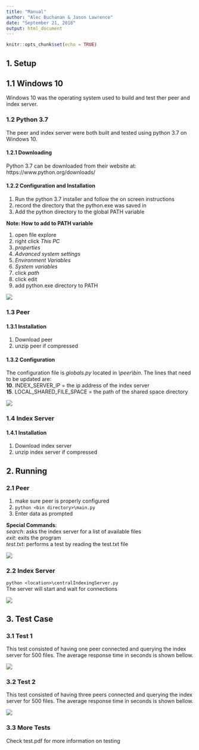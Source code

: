 ```yaml
---
title: "Manual"
author: "Alec Buchanan & Jason Lawrence"
date: "September 21, 2018"
output: html_document
---
```


```r
knitr::opts_chunk$set(echo = TRUE)
```

## 1. Setup

## 1.1 Windows 10

Windows 10 was the operating system used to build and test ther peer and index server.

### 1.2 Python 3.7

The peer and index server were both built and tested using python 3.7 on Windows 10.

#### 1.2.1 Downloading

Python 3.7 can be downloaded from their website at:
https://www.python.org/downloads/ 

#### 1.2.2 Configuration and Installation

1. Run the python 3.7 installer and follow the on screen instructions
2. record the directory that the python.exe was saved in
3. Add the python directory to the global PATH variable

**Note: How to add to PATH variable**<br/>

1. open file explore
2. right click *This PC*
3. *properties*
4. *Advanced system settings*
5. *Environment Variables*
6. *System variables*
7. click *path*
8. click edit
9. add python.exe directory to PATH

![](C:\Users\abuch\Documents\classes\CS550\PA1\Documentation\misc\ChangeEnvVar.png "")

### 1.3 Peer

#### 1.3.1 Installation

1. Download peer
2. unzip peer if compressed

#### 1.3.2 Configuration

The configuration file is *globals.py* located in *\\peer\\bin*. 
The lines that need to be updated are:<br />
**10**. INDEX_SERVER_IP = the ip address of the index server<br/>
**15**. LOCAL_SHARED_FILE_SPACE = the path of the shared space directory

![](C:\Users\abuch\Documents\classes\CS550\PA1\Documentation\misc\globalsVar.png "")

### 1.4 Index Server

#### 1.4.1 Installation

1. Download index server
2. unzip index server if compressed

## 2. Running

### 2.1 Peer

1. make sure peer is properly configured 
2. ```python <bin directory>\main.py```
3. Enter data as prompted

**Special Commands**:<br/>
*search*: asks the index server for a list of available files<br/>
*exit*: exits the program<br/>
*test.txt*: performs a test by reading the test.txt file<br/>

![](C:\Users\abuch\Documents\classes\CS550\PA1\Documentation\misc\PeerRunning.png "")

### 2.2 Index Server

```python <location>\centralIndexingServer.py```<br/>
The server will start and wait for connections

![](C:\Users\abuch\Documents\classes\CS550\PA1\Documentation\misc\indexServerRunning.png "")

## 3. Test Case

### 3.1 Test 1

This test consisted of having one peer connected and querying the index server for 500 files. The average response time in seconds is shown bellow.

![](C:\Users\abuch\Documents\classes\CS550\PA1\Documentation\misc\SinglePeerOutput.jpg "")


### 3.2 Test 2

This test consisted of having three peers connected and querying the index server for 500 files. The average response time in seconds is shown bellow.

![](C:\Users\abuch\Documents\classes\CS550\PA1\Documentation\misc\testtime500.png "")

### 3.3 More Tests

Check test.pdf for more information on testing